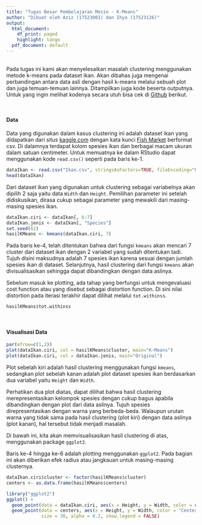 ---
title: "Tugas Besar Pembelajaran Mesin - K-Means"
author: "Dibuat oleh Aziz (17523001) dan Ihya (17523126)"
output:
  html_document:
    df_print: paged
    highlight: tango
  pdf_document: default
---
</br>
Pada tugas ini kami akan menyelesaikan masalah clustering menggunakan metode k-means pada dataset ikan. Akan dibahas juga mengenai perbandingan antara data asli dengan hasil k-means melalui sebuah plot dan juga temuan-temuan lainnya. Ditampilkan juga kode beserta outputnya. Untuk yang ingin melihat kodenya secara utuh bisa cek di [Github](https://github.com/AchmadNoer/tubes_K-Means) berikut.

</br>

#### Data
Data yang digunakan dalam kasus clustering ini adalah dataset ikan yang didapatkan dari situs [kaggle.com](https://www.kaggle.com/datasets) dengan kata kunci [Fish Market](https://www.kaggle.com/aungpyaeap/fish-market) berformat csv.  Di dalamnya terdapat kolom spesies ikan dan berbagai macam ukuran dalam satuan centimeter.
Untuk memuatnya ke dalam RStudio dapat menggunakan kode `read.csv()` seperti pada baris ke-1.

```{r message=FALSE, warning=FALSE, attr.source = ".numberLines"}
dataIkan <- read.csv("Ikan.csv", stringsAsFactors=TRUE, fileEncoding="UTF-8-BOM")
head(dataIkan)
```

Dari dataset ikan yang digunakan untuk clustering sebagai variabelnya akan dipilih 2 saja yaitu data `Width` dan `Height`. Pemilihan parameter ini setelah didiskusikan, dirasa cukup sebagai parameter yang mewakili dari masing-masing spesies ikan.

```{r message=FALSE, warning=FALSE, attr.source = ".numberLines"}
dataIkan.ciri <- dataIkan[, 6:7]
dataIkan.jenis <- dataIkan[, "Species"]
set.seed(62)
hasilKMeans <- kmeans(dataIkan.ciri, 7)
```

Pada baris ke-4, telah ditentukan bahwa dari fungsi `kmeans` akan mencari 7 cluster dari dataset ikan dengan 2 variabel yang sudah ditentukan tadi. Tujuh disini maksudnya adalah 7 spesies ikan karena sesuai dengan jumlah spesies ikan di dataset. Selanjutnya, hasil clustering dari fungsi `kmeans` akan divisualisasikan sehingga dapat dibandingkan dengan data aslinya.

Sebelum masuk ke plotting, ada tahap yang berfungsi untuk mengevaluasi cost function atau yang disebut sebagai distortion function. Di sini nilai distortion pada iterasi terakhir dapat dilihat melalui `tot.withinss`.

```{r message=FALSE, warning=FALSE, attr.source = ".numberLines"}
hasilKMeans$tot.withinss
```

</br>

#### Visualisasi Data

```{r message=FALSE, warning=FALSE, attr.source = ".numberLines"}
par(mfrow=c(1,2))
plot(dataIkan.ciri, col = hasilKMeans$cluster, main="K-Means")
plot(dataIkan.ciri, col = dataIkan.jenis, main="Original")
```

Plot sebelah kiri adalah hasil clustering menggunakan fungsi `kmeans`, sedangkan plot sebelah kanan adalah plot dataset spesies ikan berdasarkan dua variabel yaitu `Height` dan `Width`. 

Perhatikan dua plot diatas, dapat dilihat bahwa hasil clustering merepresentasikan kelompok spesies dengan cukup bagus apabila dibandingkan dengan plot dari data aslinya. Tujuh spesies direpresentasikan dengan warna yang berbeda-beda. Walaupun urutan warna yang tidak sama pada hasil clustering (plot kiri) dengan data aslinya (plot kanan), hal tersebut tidak menjadi masalah.

Di bawah ini, kita akan memvisualisasikan hasil clustering di atas, menggunakan package `ggplot2`. 

Baris ke-4 hingga ke-6 adalah plotting menggunakan `ggplot2`. Pada bagian ini akan diberikan efek radius atau jangkauan untuk masing-masing clusternya. 

```{r message=FALSE, warning=FALSE, attr.source = ".numberLines"}
dataIkan.ciri$cluster <- factor(hasilKMeans$cluster)
centers <- as.data.frame(hasilKMeans$centers)

library("ggplot2")
ggplot() + 
  geom_point(data = dataIkan.ciri, aes(x = Height, y = Width, color = cluster)) + 
  geom_point(data = centers, aes(x = Height, y = Width, color = "Center"), 
             size = 30, alpha = 0.2, show.legend = FALSE)
```



